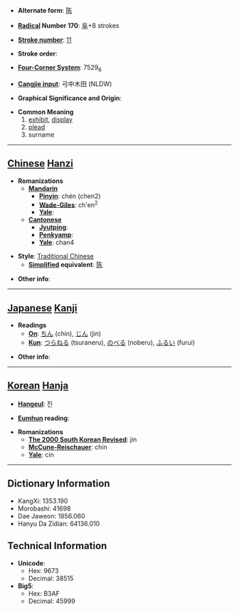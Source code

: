 * '''Alternate form''': [[陈]]

* '''[[Wiktionary:Chinese radical index| Radical]] Number 170''': [[Wiktionary:Chinese radical index 阜|阜]]+8 strokes

* '''[[Wiktionary:Chinese total strokes index|Stroke number]]''': [[Wiktionary:Chinese total strokes index 11|11]]

* '''Stroke order''': 

* '''[[Wiktionary:Chinese four corner index|Four-Corner System]]''': 7529<sub>6</sub>

* '''[[Wiktionary:Chinese Cangjie index|Cangjie input]]''': 弓中木田 (NLDW)

* '''Graphical Significance and Origin''': 

* '''Common Meaning'''
*#[[exhibit]], [[display]]
*# [[plead]]
*# surname


----

== [[Chinese]] [[Hanzi]] ==

* '''Romanizations'''
** '''[[Mandarin]]'''
*** '''[[Pinyin]]''': chén (chen2)
*** '''[[Wade-Giles]]''': ch'en<sup>2</sup>
*** '''[[Yale]]''': 
** '''[[Cantonese]]'''
*** '''[[Jyutping]]''':
*** '''[[Penkyamp]]''': 
*** '''[[Yale]]''': chan4

* '''Style''': [[Traditional Chinese]] 
** '''[[Simplified Chinese|Simplified]] equivalent''': [[陈]]

* '''Other info''': 

----

== [[Japanese]] [[Kanji]] ==

* '''Readings'''
** '''[[On]]''': [[ちん]] (chin), [[じん]] (jin)
** '''[[Kun]]''': [[つらねる]] (tsuraneru), [[のべる]] (noberu), [[ふるい]] (furui)

* '''Other info''':  

----

== [[Korean]] [[Hanja]] ==

* '''[[Hangeul]]''': 진

* '''[[Eumhun]] reading''': 

* '''Romanizations'''
** '''[[The 2000 South Korean Revised Romanization|The 2000 South Korean Revised]]''': jin
** '''[[McCune-Reischauer]]''': chin
** '''[[Yale]]''': cin

----

== Dictionary Information ==

* KangXi: 1353.190
* Morobashi: 41698
* Dae Jaweon: 1856.060
* Hanyu Da Zidian: 64136.010

== Technical Information ==

* '''Unicode''':
** Hex: 9673
** Decimal: 38515
* '''Big5''':
** Hex: B3AF
** Decimal: 45999